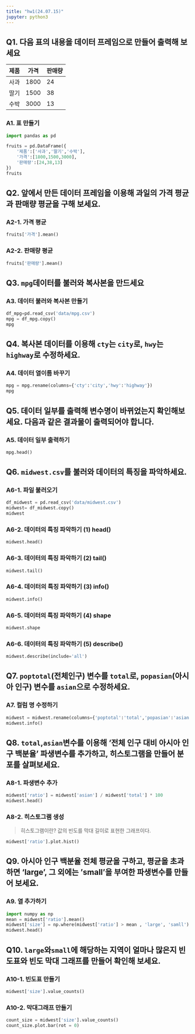 ```yaml
---
title: "hw1(24.07.15)"
jupyter: python3
---
```


## Q1. 다음 표의 내용을 데이터 프레임으로 만들어 출력해 보세요
|제품|가격|판매량|
|---|---|---|
사과|1800|24
딸기|1500|38
수박|3000|13

### A1. 표 만들기

```python
import pandas as pd

fruits = pd.DataFrame({
    '제품':['사과','딸기','수박'],
    '가격':[1800,1500,3000],
    '판매량':[24,38,13]
})
fruits
```
## Q2. 앞에서 만든 데이터 프레임을 이용해 과일의 가격 평균과 판매량 평균을 구해 보세요.

### A2-1. 가격 평균
```python
fruits['가격'].mean()
```
### A2-2. 판매량 평균
```python
fruits['판매량'].mean()
```

## Q3. `mpg`데이터를 불러와 복사본을 만드세요
### A3. 데이터 불러와 복사본 만들기
```python
df_mpg=pd.read_csv('data/mpg.csv')
mpg = df_mpg.copy()
mpg
```

## Q4. 복사본 데이터를 이용해 `cty`는 `city`로, `hwy`는 `highway`로 수정하세요.
### A4. 데이터 열이름 바꾸기
```python
mpg = mpg.rename(columns={'cty':'city','hwy':'highway'})
mpg
```
## Q5. 데이터 일부를 출력해 변수명이 바뀌었는지 확인해보세요. 다음과 같은 결과물이 출력되어야 합니다.
### A5. 데이터 일부 출력하기
```python
mpg.head()
```
## Q6. `midwest.csv`를 불러와 데이터의 특징을 파악하세요.
### A6-1. 파일 불러오기
```python
df_midwest = pd.read_csv('data/midwest.csv')
midwest= df_midwest.copy()
midwest
```
### A6-2. 데이터의 특징 파악하기 (1) head()
```python
midwest.head()
```
### A6-3. 데이터의 특징 파악하기 (2) tail()
```python
midwest.tail()
```
### A6-4. 데이터의 특징 파악하기 (3) info()
```python
midwest.info()
```
### A6-5. 데이터의 특징 파악하기 (4) shape
```python
midwest.shape
```

### A6-6. 데이터의 특징 파악하기 (5) describe()
```python
midwest.describe(include='all')
```
## Q7. `poptotal`(전체인구) 변수를 `total`로, `popasian`(아시아 인구) 변수를 `asian`으로 수정하세요.
### A7. 컬럼 명 수정하기
```python
midwest = midwest.rename(columns={'poptotal':'total','popasian':'asian'})
midwest.info()
```
## Q8. `total`,`asian`변수를 이용해 '전체 인구 대비 아시아 인구 백분율' 파생변수를 추가하고, 히스토그램을 만들어 분포를 살펴보세요.
### A8-1. 파생변수 추가
```python
midwest['ratio'] = midwest['asian'] / midwest['total'] * 100
midwest.head()
```
### A8-2. 히스토그램 생성
> 히스토그램이란? 값의 빈도를 막대 길이로 표현한 그래프이다.

```python
midwest['ratio'].plot.hist()
```

## Q9. 아시아 인구 백분율 전체 평균을 구하고, 평균을 초과하면 'large', 그 외에는 'small'을 부여한 파생변수를 만들어 보세요.
### A9. 열 추가하기
```python
import numpy as np
mean = midwest['ratio'].mean()
midwest['size'] = np.where(midwest['ratio'] > mean , 'large', 'samll')
midwest.head()
```
## Q10. `large`와`small`에 해당하는 지역이 얼마나 많은지 빈도표와 빈도 막대 그래프를 만들어 확인해 보세요.
### A10-1. 빈도표 만들기
```python
midwest['size'].value_counts()
```

### A10-2. 막대그래프 만들기
```python
count_size = midwest['size'].value_counts()
count_size.plot.bar(rot = 0)
```